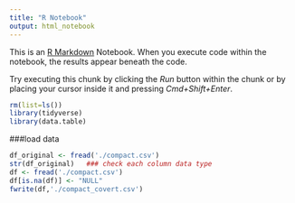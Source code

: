 ```yaml
---
title: "R Notebook"
output: html_notebook
---
```


This is an [R Markdown](http://rmarkdown.rstudio.com) Notebook. When you execute code within the notebook, the results appear beneath the code. 

Try executing this chunk by clicking the *Run* button within the chunk or by placing your cursor inside it and pressing *Cmd+Shift+Enter*. 

```r
rm(list=ls())
library(tidyverse)
library(data.table) 
```

###load data
```r
df_original <- fread('./compact.csv')
str(df_original)   ### check each column data type
df <- fread('./compact.csv')
df[is.na(df)] <- "NULL"
fwrite(df,'./compact_covert.csv')
```

